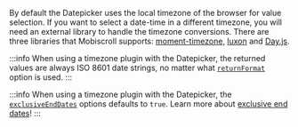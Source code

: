 By default the Datepicker uses the local timezone of the browser for value selection. If you want to select a date-time in a different timezone, you will need an external library to handle the timezone conversions. There are three libraries that Mobiscroll supports: [moment-timezone](https://momentjs.com/timezone/), [luxon](https://moment.github.io/luxon/) and [Day.js](https://day.js.org/).

:::info
When using a timezone plugin with the Datepicker, the returned values are always ISO 8601 date strings, no matter what [`returnFormat`](./api#opt-returnFormat) option is used.
:::

:::info
When using a timezone plugin with the Datepicker, the [`exclusiveEndDates`](./api#opt-exclusiveEndDates) options defaults to `true`. Learn more about [exclusive end dates](./exclusive-end-dates)!
:::